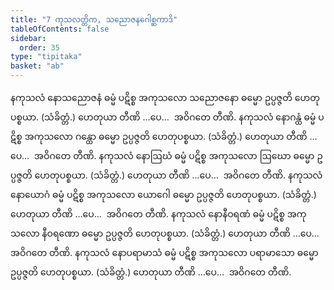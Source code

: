 ```yaml
---
title: "7 ကုသလတ္တိက, သညောဇနဂေါစ္ဆကာဒိ"
tableOfContents: false
sidebar:
  order: 35
type: "tipitaka"
basket: "ab"
---
```



<DynamicBreadcrumb />

<Division number="22">

<Paragraph number="53">
နကုသလံ နောသညောဇနံ ဓမ္မံ ပဋိစ္စ အကုသလော သညောဇနော ဓမ္မော ဥပ္ပဇ္ဇတိ ဟေတုပစ္စယာ. (သံခိတ္တံ.)
</Paragraph>

<Paragraph number="54">
ဟေတုယာ တီဏိ …ပေ…  အဝိဂတေ တီဏိ.
</Paragraph>

</Division>
<Division number="23">

<Paragraph number="55">
နကုသလံ နောဂန္ထံ ဓမ္မံ ပဋိစ္စ အကုသလော ဂန္ထော ဓမ္မော ဥပ္ပဇ္ဇတိ ဟေတုပစ္စယာ. (သံခိတ္တံ.)
</Paragraph>

<Paragraph number="56">
ဟေတုယာ တီဏိ …ပေ…  အဝိဂတေ တီဏိ.
</Paragraph>

</Division>
<Division number="24">

<Paragraph number="57">
နကုသလံ နောဩဃံ ဓမ္မံ ပဋိစ္စ အကုသလော ဩဃော ဓမ္မော ဥပ္ပဇ္ဇတိ ဟေတုပစ္စယာ. (သံခိတ္တံ.)
</Paragraph>

<Paragraph number="58">
ဟေတုယာ တီဏိ …ပေ…  အဝိဂတေ တီဏိ.
</Paragraph>

</Division>
<Division number="25">

<Paragraph number="59">
နကုသလံ နောယောဂံ ဓမ္မံ ပဋိစ္စ အကုသလော ယောဂေါ ဓမ္မော ဥပ္ပဇ္ဇတိ ဟေတုပစ္စယာ. (သံခိတ္တံ.)
</Paragraph>

<Paragraph number="60">
ဟေတုယာ တီဏိ …ပေ…  အဝိဂတေ တီဏိ.
</Paragraph>

</Division>
<Division number="26">

<Paragraph number="61">
နကုသလံ နောနီဝရဏံ ဓမ္မံ ပဋိစ္စ အကုသလော နီဝရဏော ဓမ္မော ဥပ္ပဇ္ဇတိ ဟေတုပစ္စယာ. (သံခိတ္တံ.)
</Paragraph>

<Paragraph number="62">
ဟေတုယာ တီဏိ …ပေ…  အဝိဂတေ တီဏိ.
</Paragraph>

</Division>
<Division number="27">

<Paragraph number="63">
နကုသလံ နောပရာမာသံ ဓမ္မံ ပဋိစ္စ အကုသလော ပရာမာသော ဓမ္မော ဥပ္ပဇ္ဇတိ ဟေတုပစ္စယာ. (သံခိတ္တံ.)
</Paragraph>

<Paragraph number="64">
ဟေတုယာ တီဏိ …ပေ…  အဝိဂတေ တီဏိ.
</Paragraph>
</Division>